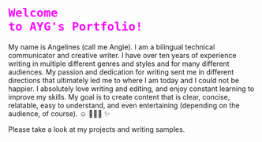 # <code style="color: magenta">Welcome to AYG's Portfolio!</code> 

My name is Angelines (call me Angie). I am a bilingual technical communicator and creative writer. I have over ten years of experience writing in multiple different genres and styles and for many different audiences. My passion and dedication for writing sent me in different directions that ultimately led me to where I am today and I could not be happier. I absolutely love writing and editing, and enjoy constant learning to improve my skills. My goal is to create content that is clear, concise, relatable, easy to understand, and even entertaining (depending on the audience, of course). ☺️ 👩🏽‍💻 ✨

Please take a look at my projects and writing samples.







